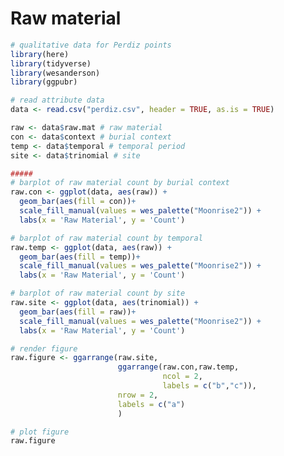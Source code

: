 # Raw material

```r
# qualitative data for Perdiz points
library(here)
library(tidyverse)
library(wesanderson)
library(ggpubr)

# read attribute data
data <- read.csv("perdiz.csv", header = TRUE, as.is = TRUE)

raw <- data$raw.mat # raw material
con <- data$context # burial context
temp <- data$temporal # temporal period
site <- data$trinomial # site

#####
# barplot of raw material count by burial context
raw.con <- ggplot(data, aes(raw)) +
  geom_bar(aes(fill = con))+
  scale_fill_manual(values = wes_palette("Moonrise2")) +
  labs(x = 'Raw Material', y = 'Count')

# barplot of raw material count by temporal
raw.temp <- ggplot(data, aes(raw)) +
  geom_bar(aes(fill = temp))+
  scale_fill_manual(values = wes_palette("Moonrise2")) +
  labs(x = 'Raw Material', y = 'Count')

# barplot of raw material count by site
raw.site <- ggplot(data, aes(trinomial)) +
  geom_bar(aes(fill = raw))+
  scale_fill_manual(values = wes_palette("Moonrise2")) +
  labs(x = 'Raw Material', y = 'Count')

# render figure
raw.figure <- ggarrange(raw.site,
                        ggarrange(raw.con,raw.temp,
                                  ncol = 2, 
                                  labels = c("b","c")),
                        nrow = 2,
                        labels = c("a")
                        )

# plot figure
raw.figure
```
